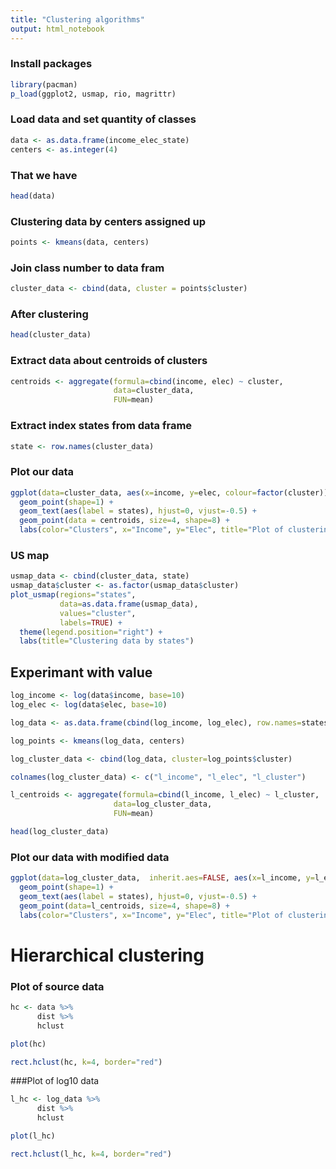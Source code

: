 ```yaml
---
title: "Clustering algorithms"
output: html_notebook
---
```

### Install packages
```r
library(pacman)
p_load(ggplot2, usmap, rio, magrittr)
```


### Load data and set quantity of classes
```r
data <- as.data.frame(income_elec_state)
centers <- as.integer(4)
```

### That we have
```r
head(data)
```

### Clustering data by centers assigned up
```r
points <- kmeans(data, centers)
```


### Join class number to data fram
```r
cluster_data <- cbind(data, cluster = points$cluster)
```

### After clustering
```r
head(cluster_data)
```


### Extract data about centroids of clusters
```r
centroids <- aggregate(formula=cbind(income, elec) ~ cluster, 
                       data=cluster_data, 
                       FUN=mean)
```


### Extract index states from data frame
```r
state <- row.names(cluster_data)
```


### Plot our data
```r
ggplot(data=cluster_data, aes(x=income, y=elec, colour=factor(cluster))) +
  geom_point(shape=1) +
  geom_text(aes(label = states), hjust=0, vjust=-0.5) +
  geom_point(data = centroids, size=4, shape=8) +
  labs(color="Clusters", x="Income", y="Elec", title="Plot of clustering data")
```

### US map
```r
usmap_data <- cbind(cluster_data, state)
usmap_data$cluster <- as.factor(usmap_data$cluster)
plot_usmap(regions="states",
           data=as.data.frame(usmap_data),
           values="cluster",
           labels=TRUE) + 
  theme(legend.position="right") +
  labs(title="Clustering data by states")
```
## Experimant with value

```r
log_income <- log(data$income, base=10)
log_elec <- log(data$elec, base=10)

log_data <- as.data.frame(cbind(log_income, log_elec), row.names=states)

log_points <- kmeans(log_data, centers)

log_cluster_data <- cbind(log_data, cluster=log_points$cluster)

colnames(log_cluster_data) <- c("l_income", "l_elec", "l_cluster")

l_centroids <- aggregate(formula=cbind(l_income, l_elec) ~ l_cluster, 
                       data=log_cluster_data, 
                       FUN=mean)

head(log_cluster_data)
```


### Plot our data with modified data
```r
ggplot(data=log_cluster_data,  inherit.aes=FALSE, aes(x=l_income, y=l_elec, colour=factor(l_cluster))) +
  geom_point(shape=1) +
  geom_text(aes(label = states), hjust=0, vjust=-0.5) +
  geom_point(data=l_centroids, size=4, shape=8) +
  labs(color="Clusters", x="Income", y="Elec", title="Plot of clustering data")
```


# Hierarchical clustering
### Plot of source data
```r
hc <- data %>%
      dist %>%
      hclust

plot(hc)

rect.hclust(hc, k=4, border="red")
```
###Plot of log10 data
```r
l_hc <- log_data %>%
      dist %>%
      hclust

plot(l_hc)

rect.hclust(l_hc, k=4, border="red")
```


